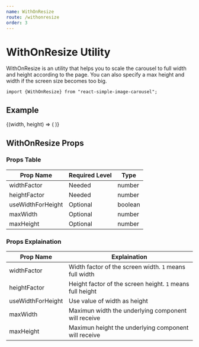 ```yaml
---
name: WithOnResize
route: /withonresize
order: 3
---
```



# WithOnResize Utility

WithOnResize is an utility that helps you to scale the carousel to full width and height according to the page.
You can also specify a max height and width if the screen size becomes too big.

```
import {WithOnResize} from "react-simple-image-carousel";
```

## Example
<Playground>
    <WithOnResize
        widthFactor={1}
        heightFactor={2 / 3}
        useWidthForHeight={true}
        maxHeight={540}
        maxWidth={720}
    >
        {(width, height) => (
            <Slider
                width={width}
                height={height}
                maxSwipeThreshold={width * 0.15}
                minSwipeThreshold={40}
                swipeTimeThreshold={200}
                images={[
                    "https://www.chewy.com/petcentral/wp-content/uploads/2018/05/lucky-corgi-butts-x-596-444x.jpg",
                    "https://s3.amazonaws.com/cdn-origin-etr.akc.org/wp-content/uploads/2017/11/12225919/Pembroke-Welsh-Corgi-On-White-01.jpg",
                    "https://upload.wikimedia.org/wikipedia/commons/thumb/f/fb/Welchcorgipembroke.JPG/1200px-Welchcorgipembroke.JPG"
                ]}
                selectorStyle={{
                    backgroundColor: "blue",
                    height: "50px",
                    width: "50px"
                }}
                slideStyle={{
                    borderRadius: "100px"
                }}
                selectorContainerStyle={{
                    bottom: "80px"
                }}
                carouselStyle={{
                    borderColor: "black",
                    borderWidth: "10px"
                }}
            />
        )}
    </WithOnResize>
</Playground>

## WithOnResize Props
### Props Table
| Prop Name | Required Level | Type |
| --- | --- | --- |
| widthFactor | Needed | number | 
| heightFactor | Needed | number | 
| useWidthForHeight | Optional | boolean | 
| maxWidth | Optional | number | 
| maxHeight | Optional | number | 

### Props Explaination
| Prop Name | Explaination |
| --- | --- |
| widthFactor | Width factor of the screen width. `1` means full width | 
| heightFactor | Height factor of the screen height. `1` means full height | 
| useWidthForHeight | Use value of width as height | 
| maxWidth | Maximun width the underlying component will receive | 
| maxHeight | Maximun height the underlying component will receive | 